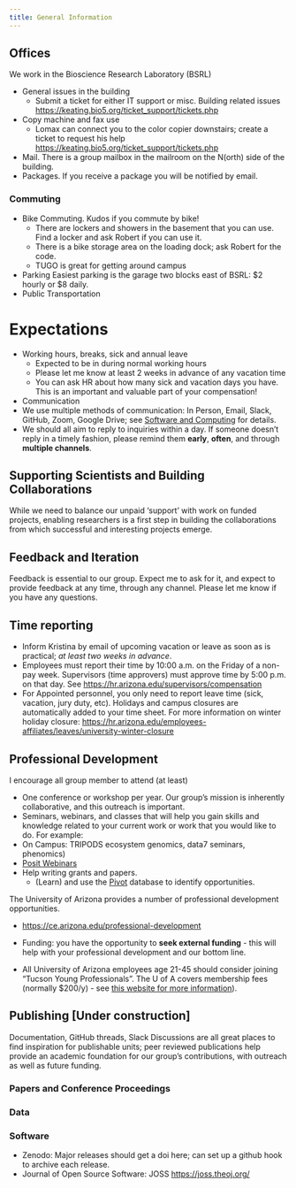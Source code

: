 ```yaml
---
title: General Information 
---
```


## Offices

We work in the Bioscience Research Laboratory (BSRL)

-   General issues in the building
    -   Submit a ticket for either IT support or misc. Building related issues <https://keating.bio5.org/ticket_support/tickets.php>
-   Copy machine and fax use
    -   Lomax can connect you to the color copier downstairs; create a ticket to request his help <https://keating.bio5.org/ticket_support/tickets.php>
-   Mail. There is a group mailbox in the mailroom on the N(orth) side of the building.
-   Packages. If you receive a package you will be notified by email.

### Commuting

-   Bike Commuting. Kudos if you commute by bike!
    -   There are lockers and showers in the basement that you can use. Find a locker and ask Robert if you can use it.
    -   There is a bike storage area on the loading dock; ask Robert for the code.
    -   TUGO is great for getting around campus
-   Parking Easiest parking is the garage two blocks east of BSRL: \$2 hourly or \$8 daily.
-   Public Transportation

# Expectations

-   Working hours, breaks, sick and annual leave
    -   Expected to be in during normal working hours
    -   Please let me know at least 2 weeks in advance of any vacation time
    -   You can ask HR about how many sick and vacation days you have. This is an important and valuable part of your compensation!
-   Communication
-   We use multiple methods of communication: In Person, Email, Slack, GitHub, Zoom, Google Drive; see [Software and Computing](https://osf.io/tzmhp/wiki/Software%20and%20Computing%20Resources/) for details.
-   We should all aim to reply to inquiries within a day. If someone doesn't reply in a timely fashion, please remind them **early**, **often**, and through **multiple channels**.

## Supporting Scientists and Building Collaborations

While we need to balance our unpaid 'support' with work on funded projects, enabling researchers is a first step in building the collaborations from which successful and interesting projects emerge.

## Feedback and Iteration

Feedback is essential to our group.
Expect me to ask for it, and expect to provide feedback at any time, through any channel.
Please let me know if you have any questions.

## Time reporting

-   Inform Kristina by email of upcoming vacation or leave as soon as is practical; *at least two weeks in advance*.
-   Employees must report their time by 10:00 a.m. on the Friday of a non-pay week. Supervisors (time approvers) must approve time by 5:00 p.m. on that day. See <https://hr.arizona.edu/supervisors/compensation>
-   For Appointed personnel, you only need to report leave time (sick, vacation, jury duty, etc). Holidays and campus closures are automatically added to your time sheet. For more information on winter holiday closure: <https://hr.arizona.edu/employees-affiliates/leaves/university-winter-closure>

## Professional Development

I encourage all group member to attend (at least)

-   One conference or workshop per year. Our group's mission is inherently collaborative, and this outreach is important.
-   Seminars, webinars, and classes that will help you gain skills and knowledge related to your current work or work that you would like to do. For example:
-   On Campus: TRIPODS ecosystem genomics, data7 seminars, phenomics)
-   [Posit Webinars](https://posit.co/resources/videos/)
-   Help writing grants and papers.
    -   (Learn) and use the [Pivot](https://pivot-proquest-com.ezproxy3.library.arizona.edu/funding_main) database to identify opportunities.

The University of Arizona provides a number of professional development opportunities.

-   <https://ce.arizona.edu/professional-development>

-   Funding: you have the opportunity to **seek external funding** - this will help with your professional development and our bottom line.

-   All University of Arizona employees age 21-45 should consider joining "Tucson Young Professionals".
    The U of A covers membership fees (normally \$200/y) - see [this website for more information](https://olod.arizona.edu/typ)).

## Publishing \[Under construction\]

Documentation, GitHub threads, Slack Discussions are all great places to find inspiration for publishable units; peer reviewed publications help provide an academic foundation for our group's contributions, with outreach as well as future funding.

### Papers and Conference Proceedings

### Data

### Software

-   Zenodo: Major releases should get a doi here; can set up a github hook to archive each release.
-   Journal of Open Source Software: JOSS <https://joss.theoj.org/>
